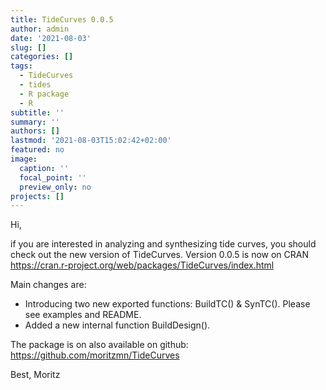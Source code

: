 ```yaml
---
title: TideCurves 0.0.5
author: admin
date: '2021-08-03'
slug: []
categories: []
tags:
  - TideCurves
  - tides
  - R package
  - R
subtitle: ''
summary: ''
authors: []
lastmod: '2021-08-03T15:02:42+02:00'
featured: no
image:
  caption: ''
  focal_point: ''
  preview_only: no
projects: []
---
```


Hi,

if you are interested in analyzing and synthesizing tide curves, you should check out the new version of TideCurves.
Version 0.0.5 is now on CRAN <https://cran.r-project.org/web/packages/TideCurves/index.html> 

Main changes are:

* Introducing two new exported functions: BuildTC() & SynTC(). Please see examples and README.
* Added a new internal function BuildDesign().


The package is on also available on github: <https://github.com/moritzmn/TideCurves>

Best,
Moritz
